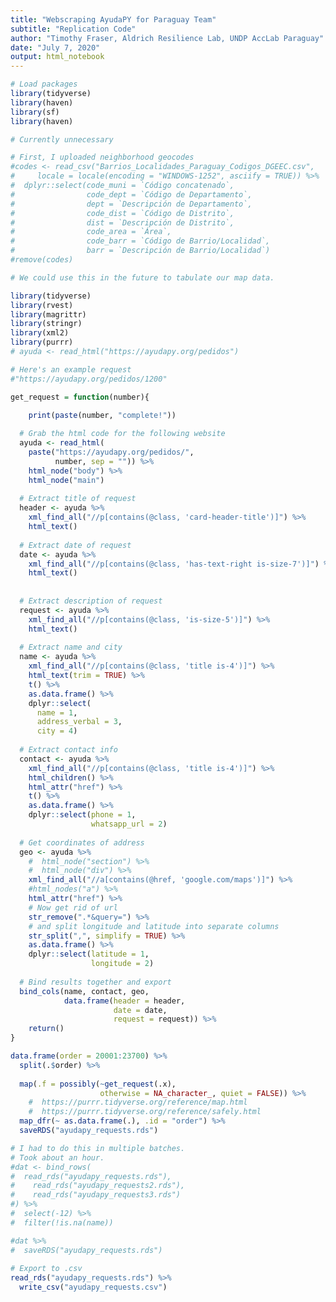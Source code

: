 ```yaml
---
title: "Webscraping AyudaPY for Paraguay Team"
subtitle: "Replication Code"
author: "Timothy Fraser, Aldrich Resilience Lab, UNDP AccLab Paraguay"
date: "July 7, 2020"
output: html_notebook
---
```



```r
# Load packages
library(tidyverse)
library(haven)
library(sf)
library(haven)

# Currently unnecessary

# First, I uploaded neighborhood geocodes
#codes <- read_csv("Barrios_Localidades_Paraguay_Codigos_DGEEC.csv", 
#     locale = locale(encoding = "WINDOWS-1252", asciify = TRUE)) %>%
#  dplyr::select(code_muni = `Código concatenado`, 
#                code_dept = `Código de Departamento`,
#                dept = `Descripción de Departamento`,
#                code_dist = `Código de Distrito`,
#                dist = `Descripción de Distrito`,
#                code_area = `Área`,
#                code_barr = `Código de Barrio/Localidad`,
#                barr = `Descripción de Barrio/Localidad`)
#remove(codes)

# We could use this in the future to tabulate our map data.
```


```r
library(tidyverse)
library(rvest)
library(magrittr)
library(stringr)
library(xml2)
library(purrr)
# ayuda <- read_html("https://ayudapy.org/pedidos")

# Here's an example request
#"https://ayudapy.org/pedidos/1200"

get_request = function(number){
  
    print(paste(number, "complete!"))

  # Grab the html code for the following website
  ayuda <- read_html(
    paste("https://ayudapy.org/pedidos/", 
          number, sep = "")) %>%
    html_node("body") %>%
    html_node("main")
  
  # Extract title of request
  header <- ayuda %>%
    xml_find_all("//p[contains(@class, 'card-header-title')]") %>%
    html_text()
  
  # Extract date of request
  date <- ayuda %>%
    xml_find_all("//p[contains(@class, 'has-text-right is-size-7')]") %>%
    html_text()
  
  
  # Extract description of request
  request <- ayuda %>%
    xml_find_all("//p[contains(@class, 'is-size-5')]") %>%
    html_text()
  
  # Extract name and city
  name <- ayuda %>%
    xml_find_all("//p[contains(@class, 'title is-4')]") %>%
    html_text(trim = TRUE) %>%
    t() %>%
    as.data.frame() %>%
    dplyr::select(
      name = 1,
      address_verbal = 3,
      city = 4)
  
  # Extract contact info
  contact <- ayuda %>%
    xml_find_all("//p[contains(@class, 'title is-4')]") %>%
    html_children() %>%
    html_attr("href") %>%
    t() %>%
    as.data.frame() %>%
    dplyr::select(phone = 1,
                  whatsapp_url = 2)
  
  # Get coordinates of address
  geo <- ayuda %>%
    #  html_node("section") %>%
    #  html_node("div") %>%
    xml_find_all("//a[contains(@href, 'google.com/maps')]") %>%
    #html_nodes("a") %>% 
    html_attr("href") %>%
    # Now get rid of url
    str_remove(".*&query=") %>%
    # and split longitude and latitude into separate columns
    str_split(",", simplify = TRUE) %>% 
    as.data.frame() %>%
    dplyr::select(latitude = 1,
                  longitude = 2)
  
  # Bind results together and export
  bind_cols(name, contact, geo, 
            data.frame(header = header,
                       date = date,
                       request = request)) %>%
    return()
}

data.frame(order = 20001:23700) %>%
  split(.$order) %>%
  
  map(.f = possibly(~get_request(.x),
                    otherwise = NA_character_, quiet = FALSE)) %>%
    #  https://purrr.tidyverse.org/reference/map.html
    #  https://purrr.tidyverse.org/reference/safely.html
  map_dfr(~ as.data.frame(.), .id = "order") %>%
  saveRDS("ayudapy_requests.rds")

# I had to do this in multiple batches.
# Took about an hour.
#dat <- bind_rows(
#  read_rds("ayudapy_requests.rds"),
#    read_rds("ayudapy_requests2.rds"),
#    read_rds("ayudapy_requests3.rds")
#) %>%
#  select(-12) %>%
#  filter(!is.na(name))  

#dat %>% 
#  saveRDS("ayudapy_requests.rds")
 
# Export to .csv
read_rds("ayudapy_requests.rds") %>%
  write_csv("ayudapy_requests.csv")
```





